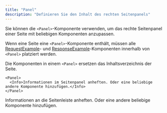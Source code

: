 ```yaml
---
title: "Panel"
description: "Definieren Sie den Inhalt des rechten Seitenpanels"
---
```


Sie können die `<Panel>`-Komponente verwenden, um das rechte Seitenpanel einer Seite mit beliebigen Komponenten anzupassen.

Wenn eine Seite eine `<Panel>`-Komponente enthält, müssen alle [RequestExample](/de/components/examples#request-example)- und [ResponseExample](/de/components/examples#response-example)-Komponenten innerhalb von `<Panel>` platziert werden.

Die Komponenten in einem `<Panel>` ersetzen das Inhaltsverzeichnis der Seite.

```mdx
<Panel>
  <Info>Informationen im Seitenpanel anheften. Oder eine beliebige andere Komponente hinzufügen.</Info>
</Panel>
```

<Panel>
  <Info>Informationen an die Seitenleiste anheften. Oder eine andere beliebige Komponente hinzufügen.</Info>
</Panel>
